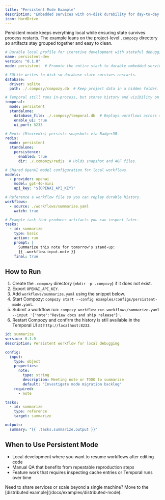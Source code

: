 ```yaml
---
title: "Persistent Mode Example"
description: "Embedded services with on-disk durability for day-to-day development."
icon: HardDrive
---
```


Persistent mode keeps everything local while ensuring state survives process restarts. The example leans on the project-level `.compozy` directory so artifacts stay grouped together and easy to clean.

```yaml title="examples/configs/persistent-mode.yaml"
# Durable local profile for iterative development with stateful debugging.
name: persistent-dev
version: "0.1.0"
mode: persistent  # Promote the entire stack to durable embedded services.

# SQLite writes to disk so database state survives restarts.
database:
  driver: sqlite
  path: ./.compozy/compozy.db  # Keep project data in a hidden folder.

# Temporal still runs in-process, but stores history and visibility on disk.
temporal:
  mode: persistent
  standalone:
    database_file: ./.compozy/temporal.db  # Replays workflows across sessions.
    enable_ui: true
    ui_port: 8233

# Redis (Miniredis) persists snapshots via BadgerDB.
redis:
  mode: persistent
  standalone:
    persistence:
      enabled: true
      dir: ./.compozy/redis  # Holds snapshot and AOF files.

# Shared OpenAI model configuration for local workflows.
models:
  - provider: openai
    model: gpt-4o-mini
    api_key: "${OPENAI_API_KEY}"

# Reference a workflow file so you can replay durable history.
workflows:
  - source: ./workflows/summarize.yaml
    watch: true

# Example task that produces artifacts you can inspect later.
tasks:
  - id: summarize
    type: basic
    action: run
    prompt: |
      Summarize this note for tomorrow's stand-up:
      {{ .workflow.input.note }}
    final: true
```

## How to Run

1. Create the `.compozy` directory (`mkdir -p .compozy`) if it does not exist.
2. Export `OPENAI_API_KEY`.
3. Add `workflows/summarize.yaml` using the snippet below.
4. Start Compozy: `compozy start --config examples/configs/persistent-mode.yaml`.
5. Submit a workflow run: `compozy workflow run workflows/summarize.yaml --input '{"note":"Review docs and ship release"}'`.
6. Restart Compozy and confirm the history is still available in the Temporal UI at `http://localhost:8233`.

```yaml title="workflows/summarize.yaml"
id: summarize
version: 0.1.0
description: Persistent workflow for local debugging

config:
  input:
    type: object
    properties:
      note:
        type: string
        description: Meeting note or TODO to summarize
        default: "Investigate mode migration backlog"
    required:
      - note

tasks:
  - id: summarize
    type: reference
    target: summarize

outputs:
  summary: "{{ .tasks.summarize.output }}"
```

## When to Use Persistent Mode

- Local development where you want to resume workflows after editing code
- Manual QA that benefits from repeatable reproduction steps
- Feature work that requires inspecting cache entries or Temporal runs over time

<Callout type="tip">
Need to share services or scale beyond a single machine? Move to the [distributed example](/docs/examples/distributed-mode).
</Callout>
